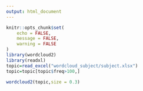 ```yaml
---
output: html_document
---
```


```r
knitr::opts_chunk$set(
	echo = FALSE,
	message = FALSE,
	warning = FALSE
)
library(wordcloud2)
library(readxl)
topic=read_excel("wordcloud_subject/subject.xlsx")
topic=topic[topic$freq>100,]
```

```r
wordcloud2(topic,size = 0.3)
```

